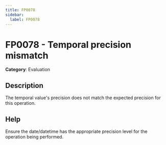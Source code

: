 ```yaml
---
title: FP0078
sidebar:
  label: FP0078
---
```


# FP0078 - Temporal precision mismatch

**Category**: Evaluation

## Description

The temporal value's precision does not match the expected precision for this operation.

## Help

Ensure the date/datetime has the appropriate precision level for the operation being performed.
